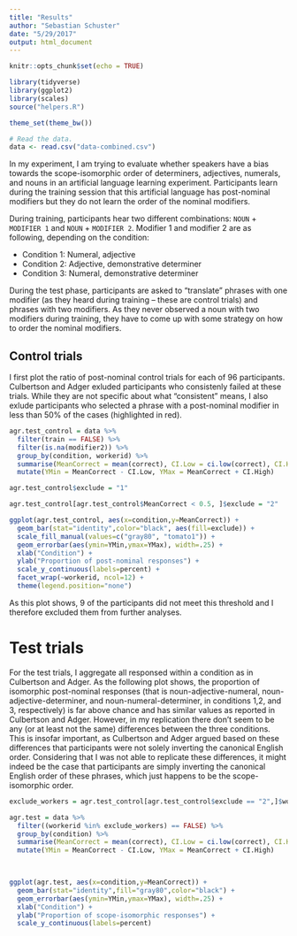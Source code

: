 ```yaml
---
title: "Results"
author: "Sebastian Schuster"
date: "5/29/2017"
output: html_document
---
```


```r
knitr::opts_chunk$set(echo = TRUE)
```

```r
library(tidyverse)
library(ggplot2)
library(scales)
source("helpers.R")

theme_set(theme_bw())


```

```r
# Read the data.
data <- read.csv("data-combined.csv")

```

In my experiment, I am trying to evaluate whether speakers have a bias towards the scope-isomorphic order of determiners, adjectives, numerals, and nouns in an artificial language learning experiment. Participants learn during the training session that this artificial language has post-nominal modifiers but they do not learn the order of the nominal modifiers. 

During training, participants hear two different combinations: `NOUN` + `MODIFIER 1` and `NOUN` + `MODIFIER 2`.
Modifier 1 and modifier 2 are as following, depending on the condition:

 - Condition 1: Numeral, adjective
 - Condition 2: Adjective, demonstrative determiner
 - Condition 3: Numeral, demonstrative determiner
 
 During the test phase, participants are asked to "translate" phrases with one modifier (as they heard during training -- these are control trials) and phrases with two modifiers. As they never observed a noun with two modifiers during training, they have to come up with some strategy on how to order the nominal modifiers.
 
## Control trials

I first plot the ratio of post-nominal control trials for each of 96 participants. Culbertson and Adger exluded participants who consistenly failed at these trials. While they are not specific about what "consistent" means, I also exlude participants who selected a phrase with a post-nominal modifier in less than 50% of the cases (highlighted in red).


```r

agr.test_control = data %>%
  filter(train == FALSE) %>%
  filter(is.na(modifier2)) %>%
  group_by(condition, workerid) %>%
  summarise(MeanCorrect = mean(correct), CI.Low = ci.low(correct), CI.High = ci.high(correct)) %>%
  mutate(YMin = MeanCorrect - CI.Low, YMax = MeanCorrect + CI.High)

agr.test_control$exclude = "1"

agr.test_control[agr.test_control$MeanCorrect < 0.5, ]$exclude = "2"

ggplot(agr.test_control, aes(x=condition,y=MeanCorrect)) +
  geom_bar(stat="identity",color="black", aes(fill=exclude)) +
  scale_fill_manual(values=c("gray80", "tomato1")) +
  geom_errorbar(aes(ymin=YMin,ymax=YMax), width=.25) +
  xlab("Condition") +
  ylab("Proportion of post-nominal responses") +
  scale_y_continuous(labels=percent) +
  facet_wrap(~workerid, ncol=12) + 
  theme(legend.position="none")

```


As this plot shows, 9 of the participants did not meet this threshold and I therefore excluded them from further analyses.

# Test trials

For the test trials, I aggregate all responsed within a condition as in Culbertson and Adger. As the following plot shows, the proportion of isomorphic post-nominal responses (that is noun-adjective-numeral, noun-adjective-determiner, and noun-numeral-determiner, in conditions 1,2, and 3, respectively) is far above chance and has similar values as reported in Culbertson and Adger. However, in my replication there don't seem to be any (or at least not the same) differences between the three conditions. This is insofar important, as Culbertson and Adger argued based on these differences that participants were not solely inverting the canonical English order. Considering that I was not able to replicate these differences, it might indeed be the case that participants are simply inverting the canonical English order of these phrases, which just happens to be the scope-isomorphic order.

```r

exclude_workers = agr.test_control[agr.test_control$exclude == "2",]$workerid

agr.test = data %>%
  filter((workerid %in% exclude_workers) == FALSE) %>%
  group_by(condition) %>%
  summarise(MeanCorrect = mean(correct), CI.Low = ci.low(correct), CI.High = ci.high(correct)) %>%
  mutate(YMin = MeanCorrect - CI.Low, YMax = MeanCorrect + CI.High)
  


ggplot(agr.test, aes(x=condition,y=MeanCorrect)) +
  geom_bar(stat="identity",fill="gray80",color="black") +
  geom_errorbar(aes(ymin=YMin,ymax=YMax), width=.25) +
  xlab("Condition") +
  ylab("Proportion of scope-isomorphic responses") +
  scale_y_continuous(labels=percent)


```
  